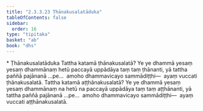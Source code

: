 ```yaml
---
title: "2.3.3.23 Ṭhānakusalatāduka"
tableOfContents: false
sidebar:
  order: 16
type: "tipitaka"
basket: "ab"
book: "dhs"
---
```



<DynamicBreadcrumb />

<Paragraph type="center" book="dhs">
* Ṭhānakusalatāduka
</Paragraph>

<Division number="1344" book="dhs" bookNo="29" page="260">

<Paragraph number="2049" book="dhs">
Tattha katamā ṭhānakusalatā? Ye ye dhammā yesaṃ yesaṃ dhammānaṃ hetū paccayā uppādāya taṃ taṃ ṭhānanti, yā tattha paññā pajānanā …pe…  amoho dhammavicayo sammādiṭṭhi—  ayaṃ vuccati ṭhānakusalatā.
</Paragraph>

</Division>
<Division number="1345" book="dhs" bookNo="29" page="260">

<Paragraph number="2050" book="dhs">
Tattha katamā aṭṭhānakusalatā? Ye ye dhammā yesaṃ yesaṃ dhammānaṃ na hetū na paccayā uppādāya taṃ taṃ aṭṭhānanti, yā tattha paññā pajānanā …pe…  amoho dhammavicayo sammādiṭṭhi—  ayaṃ vuccati aṭṭhānakusalatā.
</Paragraph>
</Division>